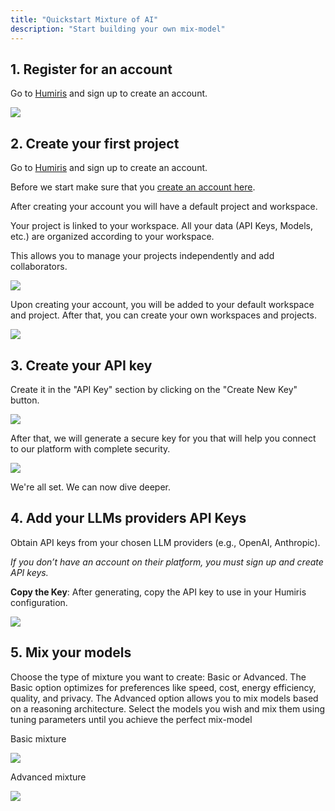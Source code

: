 ```yaml
---
title: "Quickstart Mixture of AI"
description: "Start building your own mix-model"
---
```


## 1.  Register for an account

Go to [Humiris](https://www.platform.humiris.ai) and sign up to create an account.

![](Captured’écran2024-11-13à20.33.27.png)

## 2. Create your first project

Go to [Humiris](https://www.platform.humiris.ai) and sign up to create an account.

Before we start make sure that you [create an account here](https://platform-moai-git-main-joe-ai.vercel.app/).

After creating your account you will have a default project and workspace.

Your project is linked to your workspace. All your data (API Keys, Models, etc.) are organized according to your workspace.

This allows you to manage your projects independently and add collaborators.

![](Captured’écran2024-11-13à21.22.01.png)

Upon creating your account, you will be added to your default workspace and project. After that, you can create your own workspaces and projects.

![](Captured’écran2024-11-13à21.22.49.png)

## 3. Create your API key

Create it in the "API Key" section by clicking on the "Create New Key" button.

![](image\(1\).avif)

After that, we will generate a secure key for you that will help you connect to our platform with complete security.

![](image\(2\).avif)

We're all set. We can now dive deeper.

## 4. Add your LLMs providers API Keys

Obtain API keys from your chosen LLM providers (e.g., OpenAI, Anthropic). 

_If you don’t have an account on their platform, you must sign up and create API keys._

**Copy the Key**: After generating, copy the API key to use in your Humiris configuration.

![](Captured’écran2024-11-13à21.03.30.png)

## 5. Mix your models

Choose the type of mixture you want to create: Basic or Advanced.
The Basic option optimizes for preferences like speed, cost, energy efficiency, quality, and privacy.
The Advanced option allows you to mix models based on a reasoning architecture.
Select the models you wish and mix them using tuning parameters until you achieve the perfect mix-model

Basic mixture

![](Captured’écran2024-11-13à22.01.47.png)

Advanced mixture

![](Captured’écran2024-11-13à22.30.55.png)